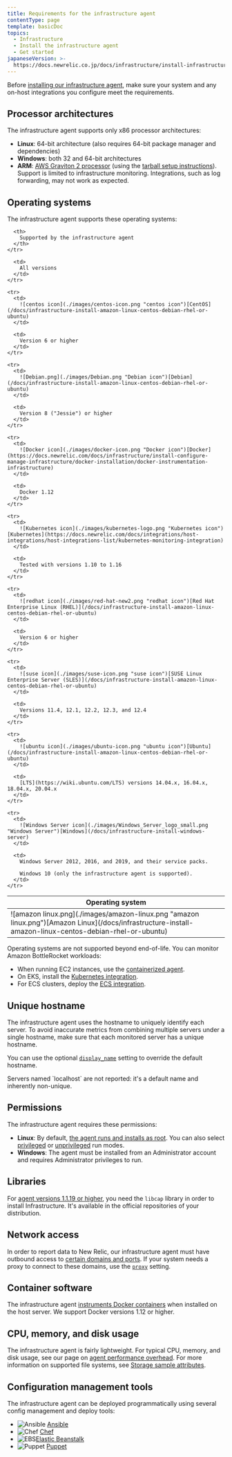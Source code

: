 ```yaml
---
title: Requirements for the infrastructure agent
contentType: page
template: basicDoc
topics:
  - Infrastructure
  - Install the infrastructure agent
  - Get started
japaneseVersion: >-
  https://docs.newrelic.co.jp/docs/infrastructure/install-infrastructure-agent/get-started/requirements-infrastructure-agent
---
```


Before [installing our infrastructure agent](/docs/infrastructure/install-infrastructure-agent/get-started/install-infrastructure-agent-new-relic), make sure your system and any on-host integrations you configure meet the requirements.

## Processor architectures

The infrastructure agent supports only x86 processor architectures:

* **Linux**: 64-bit architecture (also requires 64-bit package manager and dependencies)
* **Windows**: both 32 and 64-bit architectures
* **ARM**: [AWS Graviton 2 processor](https://aws.amazon.com/ec2/graviton/) (using the [tarball setup instructions](https://docs.newrelic.com/docs/infrastructure/install-configure-manage-infrastructure/linux-installation/install-infrastructure-linux-using-package-manager#custom-setups-tarball)). Support is limited to infrastructure monitoring. Integrations, such as log forwarding, may not work as expected.

## Operating systems

The infrastructure agent supports these operating systems:

<Table>
  <thead>
    <tr>
      <th style={{ width: "320px" }}>
        Operating system
      </th>

      <th>
        Supported by the infrastructure agent
      </th>
    </tr>
  </thead>

  <tbody>
    <tr>
      <td>
        ![amazon linux.png](./images/amazon-linux.png "amazon linux.png")[Amazon Linux](/docs/infrastructure-install-amazon-linux-centos-debian-rhel-or-ubuntu)
      </td>

      <td>
        All versions
      </td>
    </tr>

    <tr>
      <td>
        ![centos icon](./images/centos-icon.png "centos icon")[CentOS](/docs/infrastructure-install-amazon-linux-centos-debian-rhel-or-ubuntu)
      </td>

      <td>
        Version 6 or higher
      </td>
    </tr>

    <tr>
      <td>
        ![Debian.png](./images/Debian.png "Debian icon")[Debian](/docs/infrastructure-install-amazon-linux-centos-debian-rhel-or-ubuntu)
      </td>

      <td>
        Version 8 ("Jessie") or higher
      </td>
    </tr>

    <tr>
      <td>
        ![Docker icon](./images/docker-icon.png "Docker icon")[Docker](https://docs.newrelic.com/docs/infrastructure/install-configure-manage-infrastructure/docker-installation/docker-instrumentation-infrastructure)
      </td>

      <td>
        Docker 1.12
      </td>
    </tr>

    <tr>
      <td>
        ![Kubernetes icon](./images/kubernetes-logo.png "Kubernetes icon")[Kubernetes](https://docs.newrelic.com/docs/integrations/host-integrations/host-integrations-list/kubernetes-monitoring-integration)
      </td>

      <td>
        Tested with versions 1.10 to 1.16
      </td>
    </tr>

    <tr>
      <td>
        ![redhat icon](./images/red-hat-new2.png "redhat icon")[Red Hat Enterprise Linux (RHEL)](/docs/infrastructure-install-amazon-linux-centos-debian-rhel-or-ubuntu)
      </td>

      <td>
        Version 6 or higher
      </td>
    </tr>

    <tr>
      <td>
        ![suse icon](./images/suse-icon.png "suse icon")[SUSE Linux Enterprise Server (SLES)](/docs/infrastructure-install-amazon-linux-centos-debian-rhel-or-ubuntu)
      </td>

      <td>
        Versions 11.4, 12.1, 12.2, 12.3, and 12.4
      </td>
    </tr>

    <tr>
      <td>
        ![ubuntu icon](./images/ubuntu-icon.png "ubuntu icon")[Ubuntu](/docs/infrastructure-install-amazon-linux-centos-debian-rhel-or-ubuntu)
      </td>

      <td>
        [LTS](https://wiki.ubuntu.com/LTS) versions 14.04.x, 16.04.x, 18.04.x, 20.04.x
      </td>
    </tr>

    <tr>
      <td>
        ![Windows Server icon](./images/Windows_Server_logo_small.png "Windows Server")[Windows](/docs/infrastructure-install-windows-server)
      </td>

      <td>
        Windows Server 2012, 2016, and 2019, and their service packs.

        Windows 10 (only the infrastructure agent is supported).
      </td>
    </tr>
  </tbody>
</Table>

<Callout variant="important">
  Operating systems are not supported beyond end-of-life.
</Callout>

<Callout variant="tip">
  You can monitor Amazon BottleRocket workloads:

  * When running EC2 instances, use the [containerized agent](https://docs.newrelic.com/docs/infrastructure/install-infrastructure-agent/linux-installation/docker-container-infrastructure-monitoring).
  * On EKS, install the [Kubernetes integration](https://one.newrelic.com/launcher/nr1-core.settings?pane=eyJuZXJkbGV0SWQiOiJrOHMtY2x1c3Rlci1leHBsb3Jlci1uZXJkbGV0Lms4cy1zZXR1cCJ9).
  * For ECS clusters, deploy the [ECS integration](https://docs.newrelic.com/docs/integrations/elastic-container-service-integration/installation/install-ecs-integration).
</Callout>

## Unique hostname

The infrastructure agent uses the hostname to uniquely identify each server. To avoid inaccurate metrics from combining multiple servers under a single hostname, make sure that each monitored server has a unique hostname.

You can use the optional [`display_name`](/docs/infrastructure/new-relic-infrastructure/configuration/configure-infrastructure-agent#display_name) setting to override the default hostname.

<Callout variant="important">
  Servers named `localhost` are not reported: it's a default name and inherently non-unique.
</Callout>

## Permissions

The infrastructure agent requires these permissions:

* **Linux**: By default, [the agent runs and installs as root](https://docs.newrelic.com/docs/infrastructure/new-relic-infrastructure/installation/install-infrastructure-agent-linux#agent-mode-intro). You can also select [privileged](https://docs.newrelic.com/docs/infrastructure/new-relic-infrastructure/installation/install-infrastructure-agent-linux#install-privileged) or [unprivileged](https://docs.newrelic.com/docs/infrastructure/new-relic-infrastructure/installation/install-infrastructure-agent-linux#install-unprivileged) run modes.
* **Windows**: The agent must be installed from an Administrator account and requires Administrator privileges to run.

## Libraries

For [agent versions 1.1.19 or higher](/docs/release-notes/infrastructure-release-notes/infrastructure-agent-release-notes), you need the `libcap` library in order to install Infrastructure. It's available in the official repositories of your distribution.

## Network access

In order to report data to New Relic, our infrastructure agent must have outbound access to [certain domains and ports](/docs/apm/new-relic-apm/getting-started/networks#infrastructure). If your system needs a proxy to connect to these domains, use the [`proxy`](/docs/infrastructure/new-relic-infrastructure/configuration/configure-infrastructure-agent#proxy) setting.

## Container software

The infrastructure agent [instruments Docker containers](/docs/infrastructure-docker-instrumentation) when installed on the host server. We support Docker versions 1.12 or higher.

## CPU, memory, and disk usage

The infrastructure agent is fairly lightweight. For typical CPU, memory, and disk usage, see our page on [agent performance overhead](/docs/infrastructure/new-relic-infrastructure/getting-started/infrastructure-agent-performance-overhead). For more information on supported file systems, see [Storage sample attributes](https://docs.newrelic.com/docs/infrastructure/new-relic-infrastructure/data-instrumentation/default-infrastructure-attributes-events#storagesample-attributes).

## Configuration management tools

The infrastructure agent can be deployed programmatically using several config management and deploy tools:

* ![Ansible](./images/ansible-red-logo.png "Ansible") [Ansible](/docs/infrastructure/new-relic-infrastructure/config-management-tools/configure-new-relic-infrastructure-using-ansible)
* ![Chef](./images/chef-logo.png "Chef") [Chef](/docs/infrastructure/new-relic-infrastructure/config-management-tools/configure-new-relic-infrastructure-using-chef)
* ![EBS](./images/ebs.png "EBS")[Elastic Beanstalk](/docs/infrastructure/install-infrastructure-agent/config-management-tools/install-infrastructure-agent-aws-elastic-beanstalk)
* ![Puppet](./images/puppet-logo.png "Puppet") [Puppet](/docs/infrastructure/new-relic-infrastructure/config-management-tools/configure-new-relic-infrastructure-puppet)
